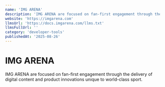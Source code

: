 ```yaml
---
name: 'IMG ARENA'
description: 'IMG ARENA are focused on fan-first engagement through the delivery of digital content and product innovations unique to world-class sport.'
website: 'https://imgarena.com'
llmsUrl: 'https://docs.imgarena.com/llms.txt'
llmsFullUrl: ''
category: 'developer-tools'
publishedAt: '2025-08-26'
---
```


# IMG ARENA

IMG ARENA are focused on fan-first engagement through the delivery of digital content and product innovations unique to world-class sport.
